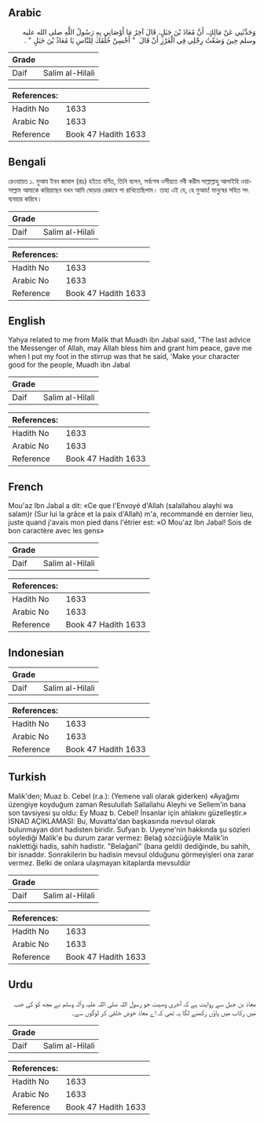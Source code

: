 ## Arabic


<div dir="rtl" lang="ar" style={{fontSize:'larger',backgroundColor:'#f8f9fa',padding:20}}>
وَحَدَّثَنِي عَنْ مَالِكٍ، أَنَّ مُعَاذَ بْنَ جَبَلٍ، قَالَ آخِرُ مَا أَوْصَانِي بِهِ رَسُولُ اللَّهِ صلى الله عليه وسلم حِينَ وَضَعْتُ رِجْلِي فِي الْغَرْزِ أَنْ قَالَ ‏ "‏ أَحْسِنْ خُلُقَكَ لِلنَّاسِ يَا مُعَاذُ بْنَ جَبَلٍ ‏"‏ ‏.‏
</div>
<div style={{backgroundColor:'#f8f9fa',padding:20, marginBottom: 10}}><table> <thead> <tr> <th>Grade</th> <th></th> </tr> </thead> <tbody> <tr><td>Daif</td><td>Salim al-Hilali</td></tr></tbody></table><table> <thead> <tr> <th>References:</th> <th></th> </tr> </thead> <tbody><tr><td>Hadith No</td><td>1633</td></tr><tr><td>Arabic No</td><td>1633</td></tr><tr><td>Reference</td><td>Book 47 Hadith 1633</td></tr></tbody></table></div>

## Bengali


<div dir="ltr" lang="bn" style={{fontSize:'larger',backgroundColor:'#f8f9fa',padding:20}}>
রেওয়ায়ত ১. মুআয ইবন জাবাল (রাঃ) হইতে বর্ণিত, তিনি বলেন, সর্বশেষ ওসীয়্যত নবী করীম সাল্লাল্লাহু আলাইহি ওয়াসাল্লাম আমাকে করিয়াছেন যখন আমি ঘোড়ার রেকাবে পা রাখিতেছিলাম। তাহা এই যে, হে মুআয! মানুষের সহিত সৎ ব্যবহার করিবে।
</div>
<div style={{backgroundColor:'#f8f9fa',padding:20, marginBottom: 10}}><table> <thead> <tr> <th>Grade</th> <th></th> </tr> </thead> <tbody> <tr><td>Daif</td><td>Salim al-Hilali</td></tr></tbody></table><table> <thead> <tr> <th>References:</th> <th></th> </tr> </thead> <tbody><tr><td>Hadith No</td><td>1633</td></tr><tr><td>Arabic No</td><td>1633</td></tr><tr><td>Reference</td><td>Book 47 Hadith 1633</td></tr></tbody></table></div>

## English


<div dir="ltr" lang="en" style={{fontSize:'larger',backgroundColor:'#f8f9fa',padding:20}}>
Yahya related to me from Malik that Muadh ibn Jabal said, "The last advice the Messenger of Allah, may Allah bless him and grant him peace, gave me when I put my foot in the stirrup was that he said, 'Make your character good for the people, Muadh ibn Jabal
</div>
<div style={{backgroundColor:'#f8f9fa',padding:20, marginBottom: 10}}><table> <thead> <tr> <th>Grade</th> <th></th> </tr> </thead> <tbody> <tr><td>Daif</td><td>Salim al-Hilali</td></tr></tbody></table><table> <thead> <tr> <th>References:</th> <th></th> </tr> </thead> <tbody><tr><td>Hadith No</td><td>1633</td></tr><tr><td>Arabic No</td><td>1633</td></tr><tr><td>Reference</td><td>Book 47 Hadith 1633</td></tr></tbody></table></div>

## French


<div dir="ltr" lang="fr" style={{fontSize:'larger',backgroundColor:'#f8f9fa',padding:20}}>
Mou'az Ibn Jabal a dit: «Ce que l'Envoyé d'Allah (salallahou alayhi wa salam)r (Sur lui la grâce et la paix d'Allah) m'a, recommandé en dernier lieu, juste quand j'avais mon pied dans l'étrier est: «O Mou'az Ibn Jabal! Sois de bon caractère avec les gens»
</div>
<div style={{backgroundColor:'#f8f9fa',padding:20, marginBottom: 10}}><table> <thead> <tr> <th>Grade</th> <th></th> </tr> </thead> <tbody> <tr><td>Daif</td><td>Salim al-Hilali</td></tr></tbody></table><table> <thead> <tr> <th>References:</th> <th></th> </tr> </thead> <tbody><tr><td>Hadith No</td><td>1633</td></tr><tr><td>Arabic No</td><td>1633</td></tr><tr><td>Reference</td><td>Book 47 Hadith 1633</td></tr></tbody></table></div>

## Indonesian


<div dir="ltr" lang="id" style={{fontSize:'larger',backgroundColor:'#f8f9fa',padding:20}}>

</div>
<div style={{backgroundColor:'#f8f9fa',padding:20, marginBottom: 10}}><table> <thead> <tr> <th>Grade</th> <th></th> </tr> </thead> <tbody> <tr><td>Daif</td><td>Salim al-Hilali</td></tr></tbody></table><table> <thead> <tr> <th>References:</th> <th></th> </tr> </thead> <tbody><tr><td>Hadith No</td><td>1633</td></tr><tr><td>Arabic No</td><td>1633</td></tr><tr><td>Reference</td><td>Book 47 Hadith 1633</td></tr></tbody></table></div>

## Turkish


<div dir="ltr" lang="tr" style={{fontSize:'larger',backgroundColor:'#f8f9fa',padding:20}}>
Malik'den; Muaz b. Cebel (r.a.): (Yemene vali olarak giderken) «Ayağımı üzengiye koyduğum zaman Resulullah Sallallahu Aleyhi ve Sellem'in bana son tavsiyesi şu oldu: Ey Muaz b. Cebel! İnsanlar için ahlakını güzelleştir.» İSNAD AÇIKLAMASI: Bu, Muvatta'dan başkasında nıevsul olarak bulunmayan dört hadisten biridir. Sufyan b. Uyeyne'nin hakkında şu sözleri söylediği Malik'e bu durum zarar vermez: Belağ sözcüğüyle Malik'in naklettiği hadis, sahih hadistir. "Belağanî" (bana geldi) dediğinde, bu sahih, bir isnaddır. Sonrakilerin bu hadisin mevsul olduğunu görmeyişleri ona zarar vermez. Belki de onlara ulaşmayan kitaplarda mevsuldür
</div>
<div style={{backgroundColor:'#f8f9fa',padding:20, marginBottom: 10}}><table> <thead> <tr> <th>Grade</th> <th></th> </tr> </thead> <tbody> <tr><td>Daif</td><td>Salim al-Hilali</td></tr></tbody></table><table> <thead> <tr> <th>References:</th> <th></th> </tr> </thead> <tbody><tr><td>Hadith No</td><td>1633</td></tr><tr><td>Arabic No</td><td>1633</td></tr><tr><td>Reference</td><td>Book 47 Hadith 1633</td></tr></tbody></table></div>

## Urdu


<div dir="rtl" lang="ur" style={{fontSize:'larger',backgroundColor:'#f8f9fa',padding:20}}>
معاذ بن جبل سے روایت ہے کہ آخری وصیت جو رسول اللہ صلی اللہ علیہ وآلہ وسلم نے مجھ کو کی جب میں رکاب میں پاؤں رکھنے لگا یہ تھی کہ اے معاذ خوش خلقی کر لوگوں سے۔
</div>
<div style={{backgroundColor:'#f8f9fa',padding:20, marginBottom: 10}}><table> <thead> <tr> <th>Grade</th> <th></th> </tr> </thead> <tbody> <tr><td>Daif</td><td>Salim al-Hilali</td></tr></tbody></table><table> <thead> <tr> <th>References:</th> <th></th> </tr> </thead> <tbody><tr><td>Hadith No</td><td>1633</td></tr><tr><td>Arabic No</td><td>1633</td></tr><tr><td>Reference</td><td>Book 47 Hadith 1633</td></tr></tbody></table></div>